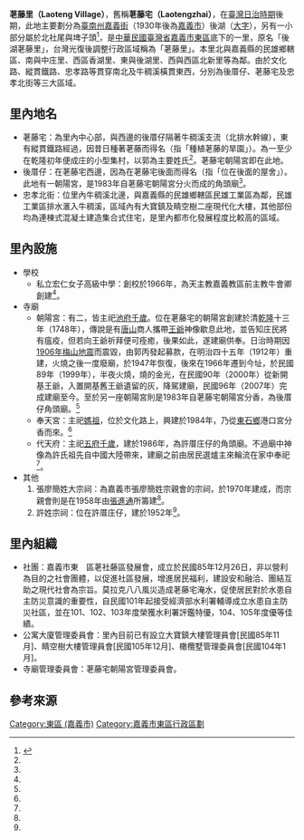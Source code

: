 {{ROC Village or Li Info
| Village/LiName = 荖藤
| Village/Li = 里
| City/CountyName = 嘉義市
| DivName = 東區
| OldName = 荖藤宅
| AreaTotal = 1.7607
| Sub = 14
| HouseholdTotal = 
| YearMonth = 
| PopTotal = 
| Male = 
| Female = 
| Longitude = 
| Latitude = 
| Neighbors = [[後湖里_(嘉義市)|後湖-{里}-]]、[[中庄里_(東區)|中-{庄里}-]]<br>[[西區_(嘉義市)|西區]][[香湖里|香湖-{里}-]]、[[北湖里_(嘉義市)|北湖-{里}-]]<br/>[[嘉義縣|嘉義縣]][[民雄鄉|民雄鄉]]
| MapLocation = 嘉義市東區荖藤里.svg
| Head = 
| Address = 荖藤宅60號之6
| Website = 
| Photo = 
| Photo size = 
| Caption = 
| DataSource = [http://www.chiayi.gov.tw/web/east/neighbor02_01.asp 嘉義市東區區公所－荖藤里]
}}
'''荖藤里（Laoteng Village）'''，舊稱'''荖藤宅（Laotengzhai）'''，在[[臺灣日治時期|臺灣日治時期]]後期，此地主要劃分為[[臺南州|臺南州]][[嘉義街|嘉義街]]（1930年後為[[嘉義市_(州轄市)|嘉義市]]）後湖（[[大字_(行政區劃)|大字]]），另有一小部分屬於北社尾與埤子頭<ref name="臺">{{cite book|title=《臺灣地名辭書·卷二十 嘉義市》|date=1996年9月|publisher=臺灣省文獻委員會|isbn=957-00-8163-5|pages=80－83頁|language=zh-tw|author=臺灣省文獻委員會採集組}}</ref>，是[[中華民國|中華民國]][[臺灣省|臺灣省]][[嘉義市|嘉義市]][[東區_(嘉義市)|東區]]底下的一里，原名「後湖荖藤里」，台灣光復後調整行政區域稱為「荖藤里」。本里北與嘉義縣的民雄鄉轄區、南與中庄里、西區香湖里、東與後湖里、西與西區北新里等為鄰。由於文化路、縱貫鐵路、忠孝路等貫穿南北及牛稠溪橫貫東西，分別為後厝仔、荖藤宅及忠孝北街等三大區域。

== 里內地名 ==
*荖藤宅：為里內中心部，與西邊的後厝仔隔著牛稠溪支流（北排水幹線），東有縱貫鐵路經過，因昔日種著荖藤而得名（指「種植荖藤的旱園」）。為一至少在乾隆初年便成庄的小型集村，以郭為主要姓氏<ref name="臺"/>。荖藤宅朝陽宮即在此地。
*後厝仔：在荖藤宅西邊，因為在荖藤宅後面而得名（指「位在後面的屋舍」）。此地有一朝陽宮，是1983年自荖藤宅朝陽宮分火而成的角頭廟<ref name="臺"/>。
*忠孝北街：位里內牛稠溪北邊，與嘉義縣的民雄鄉轄區民雄工業區為鄰，民雄工業區排水滙入牛稠溪，區域內有大寶鎮及睛空樹二座現代化大樓，其他部份均為連棟式混凝土建造集合式住宅，是里內都市化發展程度比較高的區域。

== 里內設施 ==
*學校
**私立宏仁女子高級中學：創校於1966年，為天主教嘉義教區前主教牛會卿創建<ref name="臺"/>。
*寺廟
**朝陽宮：有二，皆主祀[[池府千歲|池府千歲]]。位在荖藤宅的朝陽宮創建於清[[乾隆|乾隆]]十三年（1748年），傳說是有[[唐山|唐山]]商人攜帶[[王爺神|王爺]]神像歇息此地，並告知庄民將有瘟疫，但若向王爺祈拜便可痊癒，後果如此，遂建廟供奉。日治時期因[[1906年梅山地震|1906年梅山地震]]而震毀，由郭丙發起募款，在明治四十五年（1912年）重建，火燒之後一度廢廟，於1947年恢復，後來在1966年遷到今址，於民國89年（1999年），半夜火燒，燒的金光，在民國90年（2000年）從新開基王爺，入置開基舊王爺遺留的灰，降駕建廟，民國96年（2007年）完成建廟至今。至於另一座朝陽宮則是1983年自荖藤宅朝陽宮分香，為後厝仔角頭廟。<ref name="臺"/>
**奉天宮：主祀[[媽祖|媽祖]]，位於文化路上，興建於1984年，乃從[[東石鄉_(臺灣)|東石鄉]]港口宮分香而來。<ref name="臺"/>
**代天府：主祀[[五府千歲|五府千歲]]，建於1986年，為許厝庄仔的角頭廟。不過廟中神像為許氏祖先自中國大陸帶來，建廟之前由居民選爐主來輪流在家中奉祀<ref name="臺"/>。
*其他
*#張廖簡姓大宗祠：為嘉義市張廖簡姓宗親會的宗祠，於1970年建成，而宗親會則是在1958年由[[張進通|張進通]]所籌建<ref name="臺" />。
*#許姓宗祠：位在許厝庄仔，建於1952年<ref name="臺" />。

== 里內組織 ==
* 社團：嘉義市東　區荖社藤區發展會，成立於民國85年12月26日，非以營利為目的之社會團體，以促進社區發展，增進居民福利，建設安和融洽、團結互助之現代社會為宗旨。莫拉克八八風災造成荖藤宅淹水，促使居民對於水患自主防災意識的重要性，自民國101年起接受經濟部水利署輔導成立水患自主防災社區，並在101、102、103年度榮獲水利署評鑑特優，104、105年度優等佳績。
* 公寓大廈管理委員會：里內目前已有設立大寶鎮大樓管理員會[民國85年11月]、睛空樹大樓管理員會[民國105年12月]、橄欖墅管理委員會[民國104年1月]。
* 寺廟管理委員會：荖藤宅朝陽宮管理委員會。

== 參考來源 ==
{{reflist}}

{{嘉義市東區行政區劃}}

[[Category:東區_(嘉義市)|Category:東區 (嘉義市)]]
[[Category:嘉義市東區行政區劃|Category:嘉義市東區行政區劃]]